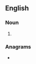 ==English==

===Noun===
{{head|en|noun plural form}}

# {{plural of|adopter|lang=en}}

===Anagrams===
* {{anagrams|en|asported|drop seat|pastored|readopts}}